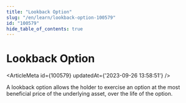 ```yaml
---
title: "Lookback Option"
slug: "/en/learn/lookback-option-100579"
id: "100579"
hide_table_of_contents: true
---
```



# Lookback Option

<ArticleMeta id={100579} updatedAt={'2023-09-26 13:58:51'} />
<div className='border-solid border-b border-t-0 my-4 border-[var(--ifm-color-gray-300)]' />

A lookback option allows the holder to exercise an option at the most beneficial price of the underlying asset, over the life of the option.

